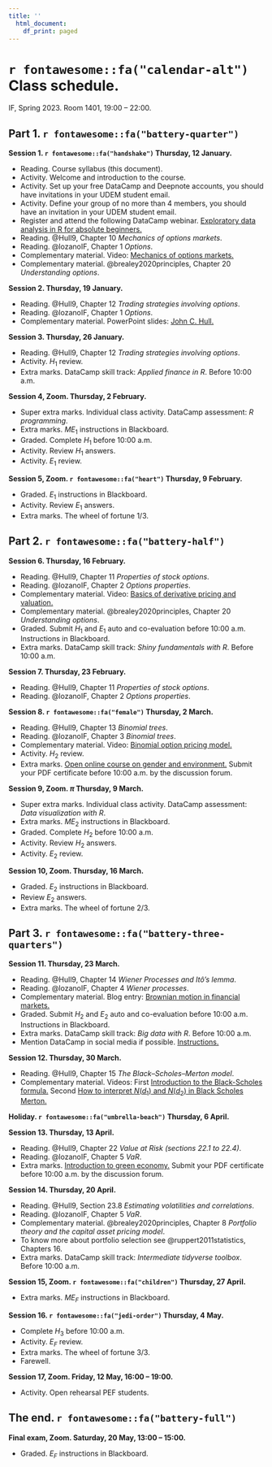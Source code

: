 ```yaml
---
title: ''
  html_document:
    df_print: paged
---
```


\newpage

# `r fontawesome::fa("calendar-alt")` Class schedule. 

IF, Spring 2023. Room 1401, 19:00 – 22:00.

## Part 1. `r fontawesome::fa("battery-quarter")`

**Session 1. `r fontawesome::fa("handshake")` Thursday, 12 January.**

- Reading. Course syllabus (this document).
- Activity. Welcome and introduction to the course.
- Activity. Set up your free DataCamp and Deepnote accounts, you should have invitations in your UDEM student email.
- Activity. Define your group of no more than 4 members, you should have an invitation in your UDEM student email.
- Register and attend the following DataCamp webinar. [Exploratory data analysis in R for absolute beginners.](https://www.datacamp.com/webinars/data-analysis-r-beginners)
- Reading. @Hull9, Chapter 10 *Mechanics of options markets*.
- Reading. @lozanoIF, Chapter 1 *Options*.
- Complementary material. Video: [Mechanics of options markets.](https://youtu.be/z7P2bMCovf0)
- Complementary material. @brealey2020principles, Chapter 20 *Understanding options*.

**Session 2. Thursday, 19 January.**

- Reading. @Hull9, Chapter 12 *Trading strategies involving options*. 
- Reading. @lozanoIF, Chapter 1 *Options*.
- Complementary material. PowerPoint slides: [John C. Hull.](https://www-2.rotman.utoronto.ca/~hull/ofodslides/index.html)

**Session 3. Thursday, 26 January.**

- Reading. @Hull9, Chapter 12 *Trading strategies involving options*. 
- Activity. $H_1$ review.
- Extra marks. DataCamp skill track: *Applied finance in R*. Before 10:00 a.m.


**Session 4, Zoom. Thursday, 2 February.**

- Super extra marks. Individual class activity. DataCamp assessment: *R programming*.
- Extra marks. $ME_1$ instructions in Blackboard.
- Graded. Complete $H_1$ before 10:00 a.m.
- Activity. Review $H_1$ answers.
- Activity. $E_1$ review.

**Session 5, Zoom. `r fontawesome::fa("heart")` Thursday, 9 February.**

- Graded. $E_1$ instructions in Blackboard.
- Activity. Review $E_1$ answers.
- Extra marks. The wheel of fortune 1/3.

## Part 2. `r fontawesome::fa("battery-half")`

**Session 6. Thursday, 16 February.**

- Reading. @Hull9, Chapter 11 *Properties of stock options*. 
- Reading. @lozanoIF, Chapter 2 *Options properties*.
- Complementary material. Video: [Basics of derivative pricing and valuation.](https://youtu.be/NdX7vDIUVQg)
- Complementary material. @brealey2020principles, Chapter 20 *Understanding options*.
- Graded. Submit $H_1$ and $E_1$ auto and co-evaluation before 10:00 a.m. Instructions in Blackboard.
- Extra marks. DataCamp skill track: *Shiny fundamentals with R*. Before 10:00 a.m.

**Session 7. Thursday, 23 February.**

- Reading. @Hull9, Chapter 11 *Properties of stock options*. 
- Reading. @lozanoIF, Chapter 2 *Options properties*.

**Session 8. `r fontawesome::fa("female")` Thursday, 2 March.**

- Reading. @Hull9, Chapter 13 *Binomial trees*. 
- Reading. @lozanoIF, Chapter 3 *Binomial trees*.
- Complementary material. Video: [Binomial option pricing model.](https://youtu.be/7hL_4J5VjRw)
- Activity. $H_2$ review.
- Extra marks. [Open online course on gender and environment.](https://unccelearn.org/course/view.php?id=39&page=overview) Submit your PDF certificate before 10:00 a.m. by the discussion forum.

**Session 9, Zoom. $\pi$ Thursday, 9 March.**

- Super extra marks. Individual class activity. DataCamp assessment: *Data visualization with R*.
- Extra marks. $ME_2$ instructions in Blackboard.
- Graded. Complete $H_2$ before 10:00 a.m.
- Activity. Review $H_2$ answers.
- Activity. $E_2$ review.

**Session 10, Zoom. Thursday, 16 March.**

- Graded. $E_2$ instructions in Blackboard.
- Review $E_2$ answers.
- Extra marks. The wheel of fortune 2/3.

## Part 3. `r fontawesome::fa("battery-three-quarters")`

**Session 11. Thursday, 23 March.**

- Reading. @Hull9, Chapter 14 *Wiener Processes and Itô's lemma*. 
- Reading. @lozanoIF, Chapter 4 *Wiener processes*.
- Complementary material. Blog entry: [Brownian motion in financial markets.](https://www.cantorsparadise.com/brownian-motion-in-financial-markets-ea5f02204b14)
- Graded. Submit $H_2$ and $E_2$ auto and co-evaluation before 10:00 a.m. Instructions in Blackboard.
- Extra marks. DataCamp skill track: *Big data with R*. Before 10:00 a.m.
- Mention DataCamp in social media if possible. [Instructions.](https://docs.google.com/document/d/1Dv-L036CZWsZCmn9W5p0ikgetlc4GcT-NQ9Rp_HebE0/edit)

**Session 12. Thursday, 30 March.**

- Reading. @Hull9, Chapter 15 *The Black–Scholes–Merton model*.
- Complementary material. Videos: First [Introduction to the Black-Scholes formula.](https://youtu.be/pr-u4LCFYEY) Second [How to interpret $N(d_1)$ and $N(d_2)$ in Black Scholes Merton.](https://youtu.be/spkim5Ns304)

**Holiday. `r fontawesome::fa("umbrella-beach")` Thursday, 6 April.**

**Session 13. Thursday, 13 April.**

- Reading. @Hull9, Chapter 22 *Value at Risk (sections 22.1 to 22.4)*.
- Reading. @lozanoIF, Chapter 5 *VaR*.
- Extra marks. [Introduction to green economy.](https://unccelearn.org/course/view.php?id=51&page=overview) Submit your PDF certificate before 10:00 a.m. by the discussion forum.

**Session 14. Thursday, 20 April.**

- Reading. @Hull9, Section 23.8 *Estimating volatilities and correlations*. 
- Reading. @lozanoIF, Chapter 5 *VaR*.
- Complementary material. @brealey2020principles, Chapter 8 *Portfolio theory and the capital asset pricing model*.
- To know more about portfolio selection see @ruppert2011statistics, Chapters 16.
- Extra marks. DataCamp skill track: *Intermediate tidyverse toolbox*. Before 10:00 a.m.

**Session 15, Zoom. `r fontawesome::fa("children")` Thursday, 27 April.**

- Extra marks. $ME_F$ instructions in Blackboard.

**Session 16. `r fontawesome::fa("jedi-order")` Thursday, 4 May.**

- Complete $H_3$ before 10:00 a.m.
- Activity. $E_F$ review.
- Extra marks. The wheel of fortune 3/3.
- Farewell.

**Session 17, Zoom. Friday, 12 May, 16:00 – 19:00.**

- Activity. Open rehearsal PEF students.

## The end. `r fontawesome::fa("battery-full")`

**Final exam, Zoom. Saturday, 20 May, 13:00 – 15:00.**

- Graded. $E_F$ instructions in Blackboard.


\newpage